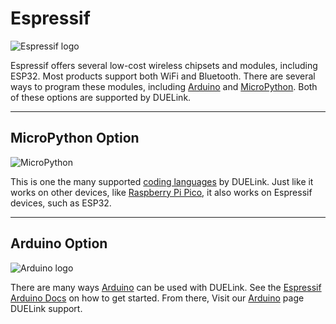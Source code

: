 
# Espressif


![Espressif logo](pathname:///img/espressif-logo.png)

Espressif offers several low-cost wireless chipsets and modules, including ESP32. Most products support both WiFi and Bluetooth. There are several ways to program these modules, including [Arduino](./arduino) and [MicroPython](../language/micropython). Both of these options are supported by DUELink.

---

## MicroPython Option

![MicroPython](pathname:///img/micropython.png)

This is one the many supported [coding languages](../language/intro) by DUELink. Just like it works on other devices, like [Raspberry Pi Pico](./raspberry-pi), it also works on Espressif devices, such as ESP32.

---

## Arduino Option

![Arduino logo](pathname:///img/arduino-logo.png)

There are many ways [Arduino](./arduino) can be used with DUELink. See the [Espressif Arduino Docs](https://docs.espressif.com/projects/arduino-esp32/en/latest/getting_started.html) on how to get started. From there, Visit our [Arduino](./arduino) page DUELink support.